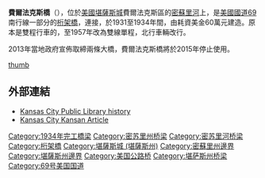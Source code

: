 {{Infobox Bridge
|bridge_name= Fairfax Bridge
|image= Platte-purchase-fairfax-bridges-from-north.jpg
|caption=
|official_name=
|also_known_as=
|carries= 雙線單程行車（[[美國國道69|美國國道69]]南行線）
|crosses= [[密蘇里河|密蘇里河]]
|locale= [[普拉特縣_(密蘇里州)|普拉特縣 (密蘇里州)]] 至 [[堪薩斯城_(堪薩斯州)|堪薩斯城 (堪薩斯州)]]
|maint= {{link-en|密蘇里州交通部|Missouri Department of Transportation}}
|id=
|design= [[桁架橋|桁架橋]]
|mainspan=
|length= {{Convert|2486.5|ft|m}}
|width=
|clearance=
|below=
|traffic=
|open= 1934年9月27日
|closed= 2015年上半年
|toll=
|map_cue=
|map_image=
|map_text=
|map_width=
|coordinates= {{coord|39.1566|-94.6236|type:landmark_region:US|display=inline,title}}
|lat=
|long=
}}
'''費爾法克斯橋'''（{{lang-en|'''Fairfax Bridge'''}}），位於[[美國|美國]][[堪薩斯城|堪薩斯城]]費爾法克斯區的[[密蘇里河|密蘇里河]]上，是[[美國國道69|美國國道69]]南行線一部分的[[桁架橋|桁架橋]]，連接{{link-en|635號州際公路|Interstate 635 (Kansas–Missouri)}}，於1931至1934年間，由{{link-en|堪薩斯城橋樑公司|Kansas City Bridge Company}}耗資美金60萬元建造。原本是雙程行車的，至1957年改為雙線單程，北行車輛改行{{link-en|普拉特採購大橋|Platte Purchase Bridge}}。

2013年當地政府宣佈取締兩條大橋，費爾法克斯橋將於2015年停止使用。

[[image:Platte-purchase-fairfax-bridges-from-south.jpg|thumb]]

==外部連結==
*[https://web.archive.org/web/20030821010354/http://www.kckpl.lib.ks.us/kscoll/lochist/rosedale/Chap13.htm Kansas City Public Library history]
*[https://web.archive.org/web/20060925175405/http://www.kckpl.lib.ks.us/kscoll/lochist/thennow/TN03.htm Kansas City Kansan Article]

[[Category:1934年完工橋梁|Category:1934年完工橋梁]]
[[Category:密苏里州桥梁|Category:密苏里州桥梁]]
[[Category:密苏里河桥梁|Category:密苏里河桥梁]]
[[Category:桁架橋|Category:桁架橋]]
[[Category:堪薩斯城_(堪薩斯州)|Category:堪薩斯城 (堪薩斯州)]]
[[Category:密蘇里州邊界|Category:密蘇里州邊界]]
[[Category:堪薩斯州邊界|Category:堪薩斯州邊界]]
[[Category:美国公路桥|Category:美国公路桥]]
[[Category:堪萨斯州桥梁|Category:堪萨斯州桥梁]]
[[Category:69号美国国道|Category:69号美国国道]]